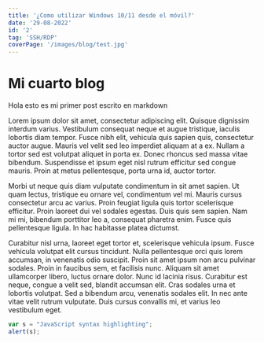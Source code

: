 ```yaml
---
title: '¿Como utilizar Windows 10/11 desde el móvil?'
date: '29-08-2022'
id: '2'
tag: 'SSH/RDP'
coverPage: '/images/blog/test.jpg'
---
```


# Mi cuarto blog

Hola esto es mi primer post escrito en markdown

Lorem ipsum dolor sit amet, consectetur adipiscing elit. Quisque dignissim interdum varius. Vestibulum consequat neque et augue tristique, iaculis lobortis diam tempor. Fusce nibh elit, vehicula quis sapien quis, consectetur auctor augue. Mauris vel velit sed leo imperdiet aliquam at a ex. Nullam a tortor sed est volutpat aliquet in porta ex. Donec rhoncus sed massa vitae bibendum. Suspendisse et ipsum eget nisl rutrum efficitur sed congue mauris. Proin at metus pellentesque, porta urna id, auctor tortor.

Morbi ut neque quis diam vulputate condimentum in sit amet sapien. Ut quam lectus, tristique eu ornare vel, condimentum vel mi. Mauris cursus consectetur arcu ac varius. Proin feugiat ligula quis tortor scelerisque efficitur. Proin laoreet dui vel sodales egestas. Duis quis sem sapien. Nam mi mi, bibendum porttitor leo a, consequat pharetra enim. Fusce quis pellentesque ligula. In hac habitasse platea dictumst.

Curabitur nisl urna, laoreet eget tortor et, <ShortcutKey keyword="shift"/> scelerisque vehicula ipsum. Fusce vehicula volutpat elit cursus tincidunt. Nulla pellentesque orci quis lorem accumsan, in venenatis odio suscipit. Proin sit amet ipsum non arcu pulvinar sodales. Proin in faucibus sem, et facilisis nunc. Aliquam sit amet ullamcorper libero, luctus ornare dolor. Nunc id lacinia risus. Curabitur est neque, congue a velit sed, blandit accumsan elit. Cras sodales urna et lobortis volutpat. Sed a bibendum arcu, venenatis sodales elit. In nec ante vitae velit rutrum vulputate. Duis cursus convallis mi, et varius leo vestibulum eget.
<ShortcutKey keyword="ctrl"/>


```javascript
var s = "JavaScript syntax highlighting";
alert(s);
```
